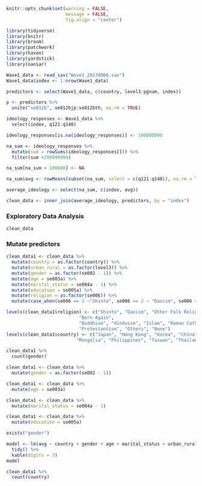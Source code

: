 ```r
knitr::opts_chunk$set(warning = FALSE, 
                      message = FALSE, 
                      fig.align = "center")
```


```r
library(tidyverse)
library(knitr)
library(broom)
library(patchwork)
library(haven)
library(yardstick)
library(naniar)
```

```r
Wave1_data <- read_sav("Wave1_20170906.sav")
Wave1_data$index <- 1:nrow(Wave1_data)

predictors <- select(Wave1_data, c(country, level3:pgnum, index))
```

```r
p <- predictors %>% 
  unite("se012b", se012bjp:se012bth, na.rm = TRUE)
```

```r
ideology_responses <- Wave1_data %>%
  select(index, q121:q148)
```

```r
ideology_responses[is.na(ideology_responses)] <- 100000000
```

```r
na_sum <- ideology_responses %>%
  mutate(sum = rowSums(ideology_responses[])) %>%
  filter(sum <299999999)

na_sum[na_sum > 100000] <- NA

na_sum$avg <- rowMeans(subset(na_sum, select = c(q121:q148)), na.rm = TRUE)

average_ideology <- select(na_sum, c(index, avg))
```

```r
clean_data <- inner_join(average_ideology, predictors, by = "index")
```

### Exploratory Data Analysis

```r
clean_data 
```

### Mutate predictors
```r
clean_data1 <- clean_data %>%
  mutate(country = as.factor(country)) %>%
  mutate(urban_rural = as.factor(level3)) %>%
  mutate(gender = as.factor(se002 - 1)) %>%
  mutate(age = se003a) %>%
  mutate(marital_status = se004a - 1) %>%
  mutate(education = se005a) %>%
  mutate(religion = as.factor(se006)) %>%
  mutate(case_when(se006 == 1 ~"Shinto", se006 == 2 ~ "Daoism", se006 == 3 ~ "Other Folk Religions", se006 == 4 ~ "Born Again", se006 == 5 ~ "Buddhism", se006 == 6 ~ "Hinduism", se006 == 7 ~ "Islam", se006 == 8 ~ "Roman Catholics", se006 == 9 ~ "Protestantism", se006 == 10 ~ "Others", se006 == 11 ~ "None")) 

levels(clean_data1$religion) <- c("Shinto", "Daoism", "Other Folk Religions",
                           "Born Again",
                           "Buddhism", "Hinduism", "Islam", "Roman Catholics",
                           "Protestantism", "Others", "None")
levels(clean_data1$country) <- c("Japan", "Hong Kong", "Korea", "China",
                          "Mongolia", "Philippines", "Taiwan", "Thailand")

```
```r
clean_data1 %>%
  count(gender)
```


```r
clean_data1 <- clean_data %>%
  mutate(gender = as.factor(se002 - 1))
```

```r
clean_data1 <- clean_data %>%
  mutate(age = se003a)
```

```r
clean_data1 <- clean_data %>%
  mutate(marital_status = se004a - 1)
```

```r
clean_data1 <- clean_data %>%
  mutate(education = se005a)
```

```r
exists("gender")
```

```r
model <- lm(avg ~ country + gender + age + marital_status + urban_rural + education + religion, clean_data1) %>%
  tidy() %>%
  kable(digits = 3)
model
```
```r
clean_data1 %>%
  count(country)
```